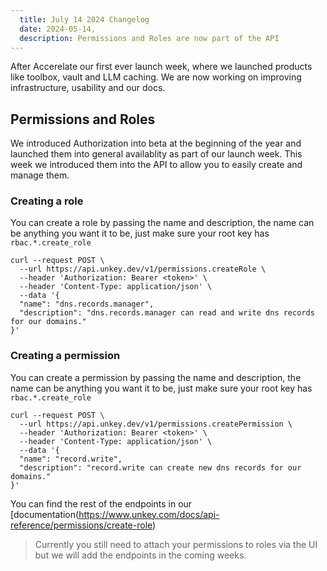 ```yaml
---
  title: July 14 2024 Changelog
  date: 2024-05-14,
  description: Permissions and Roles are now part of the API
---
```


After Accerelate our first ever launch week, where we launched products like toolbox, vault and LLM caching. We are now working on improving infrastructure, usability and our docs.

## Permissions and Roles

We introduced Authorization into beta at the beginning of the year and launched them into general availablity as part of our launch week. This week we introduced them into the API to allow you to easily create and manage them.

### Creating a role

You can create a role by passing the name and description, the name can be anything you want it to be, just make sure your root key has `rbac.*.create_role`

```
curl --request POST \
  --url https://api.unkey.dev/v1/permissions.createRole \
  --header 'Authorization: Bearer <token>' \
  --header 'Content-Type: application/json' \
  --data '{
  "name": "dns.records.manager",
  "description": "dns.records.manager can read and write dns records for our domains."
}'
```

### Creating a permission

You can create a permission by passing the name and description, the name can be anything you want it to be, just make sure your root key has `rbac.*.create_role`


```
curl --request POST \
  --url https://api.unkey.dev/v1/permissions.createPermission \
  --header 'Authorization: Bearer <token>' \
  --header 'Content-Type: application/json' \
  --data '{
  "name": "record.write",
  "description": "record.write can create new dns records for our domains."
}'
```

You can find the rest of the endpoints in our [documentation(https://www.unkey.com/docs/api-reference/permissions/create-role)

> Currently you still need to attach your permissions to roles via the UI but we will add the endpoints in the coming weeks.
